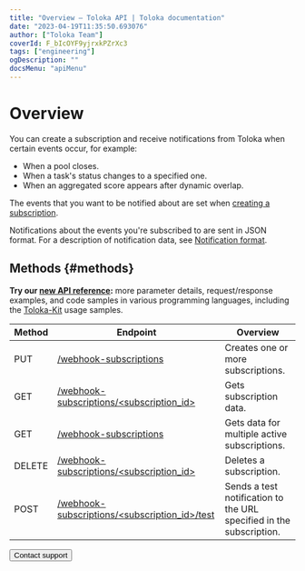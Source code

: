```yaml
---
title: "Overview — Toloka API | Toloka documentation"
date: "2023-04-19T11:35:50.693076"
author: ["Toloka Team"]
coverId: F_bIcOYF9yjrxkPZrXc3
tags: ["engineering"]
ogDescription: ""
docsMenu: "apiMenu"
---
```


# Overview

You can create a subscription and receive notifications from Toloka when certain events occur, for example:

- When a pool closes.
- When a task's status changes to a specified one.
- When an aggregated score appears after dynamic overlap.

The events that you want to be notified about are set when [creating a subscription](/docs/api/put-webhook-subscriptions).

Notifications about the events you're subscribed to are sent in JSON format. For a description of notification data, see [Notification format](/docs/api/using-webhook-subscriptions).

## Methods {#methods}

<Note mode="tip" title="Tip">

**Try our [new API reference](https://toloka.ai/docs/api/api-reference/#tag--webhook-subscription):** more parameter details, request/response examples, and code samples in various programming languages, including the [Toloka-Kit](/docs/toloka-kit/) usage samples.

</Note>

Method | Endpoint | Overview
----- | ----- | -----
PUT | [/webhook-subscriptions](/docs/api/put-webhook-subscriptions) | Creates one or more subscriptions.
GET | [/webhook-subscriptions/<subscription_id>](/docs/api/get-webhook-subscriptions) | Gets subscription data.
GET | [/webhook-subscriptions](/docs/api/get-webhook-subscriptions-list) | Gets data for multiple active subscriptions.
DELETE | [/webhook-subscriptions/<subscription_id>](/docs/api/delete-webhook-subscriptions) | Deletes a subscription.
POST | [/webhook-subscriptions/<subscription_id>/test](/docs/api/post-webhook-subscriptions) | Sends a test notification to the URL specified in the subscription.

<Button themeColor="light" view="default" size="l" type="link" url="/docs/guide/troubleshooting/support?form-source=api-webhook-subscriptions">Contact support</Button>